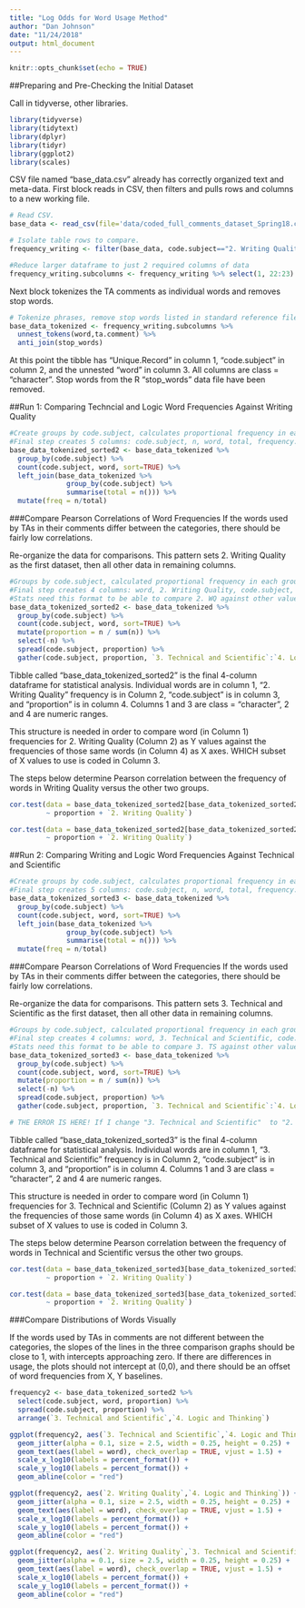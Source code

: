 ```yaml
---
title: "Log Odds for Word Usage Method"
author: "Dan Johnson"
date: "11/24/2018"
output: html_document
---
```


```r
knitr::opts_chunk$set(echo = TRUE)
```

##Preparing and Pre-Checking the Initial Dataset

Call in tidyverse, other libraries.
```r
library(tidyverse)
library(tidytext)
library(dplyr)
library(tidyr)
library(ggplot2)
library(scales)
```

CSV file named "base_data.csv" already has correctly organized text and meta-data. First block reads in CSV, then filters and pulls rows and columns to a new working file.

```r
# Read CSV.
base_data <- read_csv(file='data/coded_full_comments_dataset_Spring18.csv')

# Isolate table rows to compare.
frequency_writing <- filter(base_data, code.subject=="2. Writing Quality"|code.subject=="3. Technical and Scientific"|code.subject=="4. Logic and Thinking")

#Reduce larger dataframe to just 2 required columns of data  
frequency_writing.subcolumns <- frequency_writing %>% select(1, 22:23)
```

Next block tokenizes the TA comments as individual words and removes stop words.

```r
# Tokenize phrases, remove stop words listed in standard reference file.
base_data_tokenized <- frequency_writing.subcolumns %>% 
  unnest_tokens(word,ta.comment) %>% 
  anti_join(stop_words)
```

At this point the tibble has "Unique.Record" in column 1, "code.subject" in column 2, and the unnested "word" in column 3. All columns are class = "character". Stop words from the R "stop_words" data file have been removed.

##Run 1: Comparing Techncial and Logic Word Frequencies Against Writing Quality

```r
#Create groups by code.subject, calculates proportional frequency in each group.
#Final step creates 5 columns: code.subject, n, word, total, frequency.
base_data_tokenized_sorted2 <- base_data_tokenized %>% 
  group_by(code.subject) %>%
  count(code.subject, word, sort=TRUE) %>% 
  left_join(base_data_tokenized %>% 
              group_by(code.subject) %>% 
              summarise(total = n())) %>%
  mutate(freq = n/total)
```


###Compare Pearson Correlations of Word Frequencies
If the words used by TAs in their comments differ between the categories, there should be fairly low correlations.

Re-organize the data for comparisons. This pattern sets 2. Writing Quality as the first dataset, then all other data in remaining columns.
```r
#Groups by code.subject, calculated proportional frequency in each group.
#Final step creates 4 columns: word, 2. Writing Quality, code.subject, proportion
#Stats need this format to be able to compare 2. WQ against other values.
base_data_tokenized_sorted2 <- base_data_tokenized %>% 
  group_by(code.subject) %>%
  count(code.subject, word, sort=TRUE) %>% 
  mutate(proportion = n / sum(n)) %>% 
  select(-n) %>% 
  spread(code.subject, proportion) %>% 
  gather(code.subject, proportion, `3. Technical and Scientific`:`4. Logic and Thinking`)
```

Tibble called "base_data_tokenized_sorted2" is the final 4-column dataframe for statistical analysis. Individual words are in column 1, "2. Writing Quality" frequency is in Column 2, "code.subject" is in column 3, and "proportion" is in column 4. Columns 1 and 3 are class = "character", 2 and 4 are numeric ranges. 

This structure is needed in order to compare word (in Column 1) frequencies for 2. Writing Quality (Column 2) as Y values against the frequencies of those same words (in Column 4) as X axes. WHICH subset of X values to use is coded in Column 3.

The steps below determine Pearson correlation between the frequency of words in Writing Quality versus the other two groups.

```r
cor.test(data = base_data_tokenized_sorted2[base_data_tokenized_sorted2$code.subject == "3. Technical and Scientific",], 
         ~ proportion + `2. Writing Quality`)
```

```r
cor.test(data = base_data_tokenized_sorted2[base_data_tokenized_sorted2$code.subject == "4. Logic and Thinking",], 
         ~ proportion + `2. Writing Quality`)
```



##Run 2: Comparing Writing and Logic Word Frequencies Against Technical and Scientific

```r
#Create groups by code.subject, calculates proportional frequency in each group.
#Final step creates 5 columns: code.subject, n, word, total, frequency.
base_data_tokenized_sorted3 <- base_data_tokenized %>% 
  group_by(code.subject) %>%
  count(code.subject, word, sort=TRUE) %>% 
  left_join(base_data_tokenized %>% 
              group_by(code.subject) %>% 
              summarise(total = n())) %>%
  mutate(freq = n/total)
```


###Compare Pearson Correlations of Word Frequencies
If the words used by TAs in their comments differ between the categories, there should be fairly low correlations.

Re-organize the data for comparisons. This pattern sets 3. Technical and Scientific as the first dataset, then all other data in remaining columns.
```r
#Groups by code.subject, calculated proportional frequency in each group.
#Final step creates 4 columns: word, 3. Technical and Scientific, code.subject, proportion
#Stats need this format to be able to compare 3. TS against other values.
base_data_tokenized_sorted3 <- base_data_tokenized %>% 
  group_by(code.subject) %>%
  count(code.subject, word, sort=TRUE) %>% 
  mutate(proportion = n / sum(n)) %>% 
  select(-n) %>% 
  spread(code.subject, proportion) %>% 
  gather(code.subject, proportion, `3. Technical and Scientific`:`4. Logic and Thinking`)

# THE ERROR IS HERE! If I change "3. Technical and Scientific"  to "2. Writing Quality", the structure of the tibble breaks. It goes from the correctly sorted 4 columns to incorrectly sorted 3 columns. It is NOT A TYPO. 

```



Tibble called "base_data_tokenized_sorted3" is the final 4-column dataframe for statistical analysis. Individual words are in column 1, "3. Technical and Scientific" frequency is in Column 2, "code.subject" is in column 3, and "proportion" is in column 4. Columns 1 and 3 are class = "character", 2 and 4 are numeric ranges. 

This structure is needed in order to compare word (in Column 1) frequencies for 3. Technical and Scientific (Column 2) as Y values against the frequencies of those same words (in Column 4) as X axes. WHICH subset of X values to use is coded in Column 3.

The steps below determine Pearson correlation between the frequency of words in Technical and Scientific versus the other two groups.

```r
cor.test(data = base_data_tokenized_sorted3[base_data_tokenized_sorted3$code.subject == "3. Technical and Scientific",], 
         ~ proportion + `2. Writing Quality`)
```

```r
cor.test(data = base_data_tokenized_sorted3[base_data_tokenized_sorted3$code.subject == "4. Logic and Thinking",], 
         ~ proportion + `2. Writing Quality`)
```







###Compare Distributions of Words Visually

If the words used by TAs in comments are not different between the categories, the slopes of the lines in the three comparison graphs should be close to 1, with intercepts approaching zero. If there are differences in usage, the plots should not intercept at (0,0), and there should be an offset of word frequencies from X, Y baselines.

```r
frequency2 <- base_data_tokenized_sorted2 %>% 
  select(code.subject, word, proportion) %>% 
  spread(code.subject, proportion) %>%
  arrange(`3. Technical and Scientific`,`4. Logic and Thinking`)
```

```r
ggplot(frequency2, aes(`3. Technical and Scientific`,`4. Logic and Thinking`)) +
  geom_jitter(alpha = 0.1, size = 2.5, width = 0.25, height = 0.25) +
  geom_text(aes(label = word), check_overlap = TRUE, vjust = 1.5) +
  scale_x_log10(labels = percent_format()) +
  scale_y_log10(labels = percent_format()) +
  geom_abline(color = "red")
```

```r
ggplot(frequency2, aes(`2. Writing Quality`,`4. Logic and Thinking`)) +
  geom_jitter(alpha = 0.1, size = 2.5, width = 0.25, height = 0.25) +
  geom_text(aes(label = word), check_overlap = TRUE, vjust = 1.5) +
  scale_x_log10(labels = percent_format()) +
  scale_y_log10(labels = percent_format()) +
  geom_abline(color = "red")
```

```r
ggplot(frequency2, aes(`2. Writing Quality`,`3. Technical and Scientific`)) +
  geom_jitter(alpha = 0.1, size = 2.5, width = 0.25, height = 0.25) +
  geom_text(aes(label = word), check_overlap = TRUE, vjust = 1.5) +
  scale_x_log10(labels = percent_format()) +
  scale_y_log10(labels = percent_format()) +
  geom_abline(color = "red")
```





